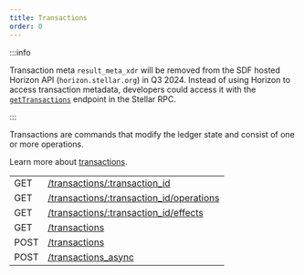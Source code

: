 ```yaml
---
title: Transactions
order: 0
---
```


:::info

Transaction meta `result_meta_xdr` will be removed from the SDF hosted Horizon API (`horizon.stellar.org`) in Q3 2024. Instead of using Horizon to access transaction metadata, developers could access it with the [`getTransactions`](../../../../rpc/api-reference/methods/getTransactions.mdx) endpoint in the Stellar RPC.

:::


Transactions are commands that modify the ledger state and consist of one or more operations.

Learn more about [transactions](../../../../../learn/glossary.mdx#transaction).

<EndpointsTable title="Endpoints">

|  |  |
| --- | --- |
| GET | [/transactions/:transaction_id](../../retrieve-a-transaction.api.mdx) |
| GET | [/transactions/:transaction_id/operations](../../retrieve-a-transactions-operations.api.mdx) |
| GET | [/transactions/:transaction_id/effects](../../retrieve-a-transactions-effects.api.mdx) |
| GET | [/transactions](../../list-all-transactions.api.mdx) |
| POST | [/transactions](../../submit-a-transaction.api.mdx) |
| POST | [/transactions_async](../../submit-async-transaction.api.mdx) |

</EndpointsTable>
